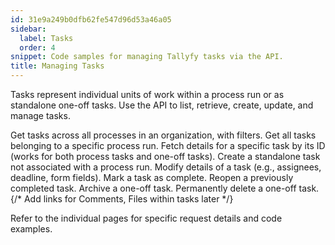 ```yaml
---
id: 31e9a249b0dfb62fe547d96d53a46a05
sidebar:
  label: Tasks
  order: 4
snippet: Code samples for managing Tallyfy tasks via the API.
title: Managing Tasks
---
```


Tasks represent individual units of work within a process run or as standalone one-off tasks. Use the API to list, retrieve, create, update, and manage tasks.


<CardGrid>
<LinkTitleCard header="<b>List organization tasks</b>" href="./list-org-tasks/"> Get tasks across all processes in an organization, with filters. </LinkTitleCard>
<LinkTitleCard header="<b>List process tasks</b>" href="./list-process-tasks/"> Get all tasks belonging to a specific process run. </LinkTitleCard>
<LinkTitleCard header="<b>Get task</b>" href="./get-task/"> Fetch details for a specific task by its ID (works for both process tasks and one-off tasks). </LinkTitleCard>
<LinkTitleCard header="<b>Create one-off task</b>" href="./create-task/"> Create a standalone task not associated with a process run. </LinkTitleCard>
<LinkTitleCard header="<b>Update task</b>" href="./update-task/"> Modify details of a task (e.g., assignees, deadline, form fields). </LinkTitleCard>
<LinkTitleCard header="<b>Complete task</b>" href="./complete-task/"> Mark a task as complete. </LinkTitleCard>
<LinkTitleCard header="<b>Reopen task</b>" href="./reopen-task/"> Reopen a previously completed task. </LinkTitleCard>
<LinkTitleCard header="<b>Archive task</b>" href="./archive-task/"> Archive a one-off task. </LinkTitleCard>
<LinkTitleCard header="<b>Delete task</b>" href="./delete-task/"> Permanently delete a one-off task. </LinkTitleCard>
{/* Add links for Comments, Files within tasks later */}
</CardGrid>

Refer to the individual pages for specific request details and code examples.